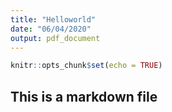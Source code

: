 ```yaml
---
title: "Helloworld"
date: "06/04/2020"
output: pdf_document
---
```


```r
knitr::opts_chunk$set(echo = TRUE)
```

## This is a markdown file
